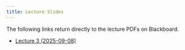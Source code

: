 ```yaml
---
title: Lecture Slides
---
```


The following links return directly to the lecture PDFs on Blackboard.

- [Lecture 3 (2025-09-08)](https://learn.bu.edu/ultra/courses/_261733_1/outline/file/_16513782_1)